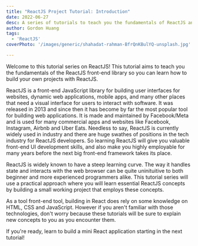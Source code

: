 ```yaml
---
title: "ReactJS Project Tutorial: Introduction"
date: 2022-06-27
desc: A series of tutorials to teach you the fundamentals of ReactJS and how to build a frontend project.
author: Gordon Huang
tags:
  - 'ReactJS'
coverPhoto: '/images/generic/shahadat-rahman-BfrQnKBulYQ-unsplash.jpg'

---
```


Welcome to this tutorial series on ReactJS! This tutorial aims to teach you the fundamentals of the ReactJS front-end library so you can learn how to build your own projects with ReactJS.

ReactJS is a front-end JavaScript library for building user interfaces for websites, dynamic web applications, mobile apps, and many other places that need a visual interface for users to interact with software. It was released in 2013 and since then it has become by far the most popular tool for building web applications. It is made and maintained by Facebook/Meta and is used for many commercial apps and websites like Facebook, Instagram, Airbnb and Uber Eats. Needless to say, ReactJS is currently widely used in industry and there are huge swathes of positions in the tech industry for ReactJS developers. So learning ReactJS will give you valuable front-end UI development skills, and also make you highly employable for many years before the next big front-end framework takes its place.

ReactJS is widely known to have a steep learning curve. The way it handles state and interacts with the web browser can be quite uninituitive to both beginner and more experienced programmers alike. This tutorial series will use a practical approach where you will learn essential ReactJS concepts by building a small working project that employs these concepts.

As a tool front-end tool, building in React does rely on some knowledge on HTML, CSS and JavaScript. However if you aren't familiar with those technologies, don't worry because these tutorials will be sure to explain new concepts to you as you encounter them.

If you're ready, learn to build a mini React application starting in the next tutorial!
